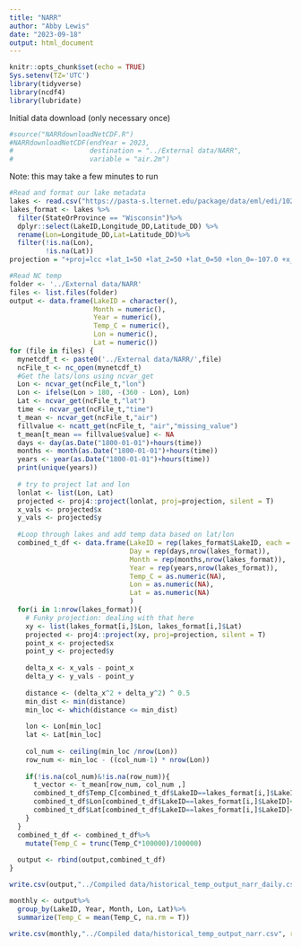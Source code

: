 ```yaml
---
title: "NARR"
author: "Abby Lewis"
date: "2023-09-18"
output: html_document
---
```


```r
knitr::opts_chunk$set(echo = TRUE)
Sys.setenv(TZ='UTC')
library(tidyverse)
library(ncdf4)
library(lubridate)
```

Initial data download (only necessary once)
```r
#source("NARRdownloadNetCDF.R")
#NARRdownloadNetCDF(endYear = 2023,
#                   destination = "../External data/NARR",
#                   variable = "air.2m")
```

Note: this may take a few minutes to run
```r
#Read and format our lake metadata
lakes <- read.csv("https://pasta-s.lternet.edu/package/data/eml/edi/1029/9/fadd3eaa25b5fdd1fc4efba70e660579") 
lakes_format <- lakes %>%
  filter(StateOrProvince == "Wisconsin")%>%
  dplyr::select(LakeID,Longitude_DD,Latitude_DD) %>%
  rename(Lon=Longitude_DD,Lat=Latitude_DD)%>%
  filter(!is.na(Lon),
         !is.na(Lat))
projection = "+proj=lcc +lat_1=50 +lat_2=50 +lat_0=50 +lon_0=-107.0 +x_0=5632642.22547 +y_0=4612545.65137"

#Read NC temp
folder <- '../External data/NARR'
files <- list.files(folder)
output <- data.frame(LakeID = character(),
                     Month = numeric(),
                     Year = numeric(),
                     Temp_C = numeric(),
                     Lon = numeric(),
                     Lat = numeric())
for (file in files) {
  mynetcdf_t <- paste0('../External data/NARR/',file)
  ncFile_t <- nc_open(mynetcdf_t)
  #Get the lats/lons using ncvar_get
  Lon <- ncvar_get(ncFile_t,"lon")
  Lon <- ifelse(Lon > 180, -(360 - Lon), Lon)
  Lat <- ncvar_get(ncFile_t,"lat")
  time <- ncvar_get(ncFile_t,"time")
  t_mean <- ncvar_get(ncFile_t,"air")
  fillvalue <- ncatt_get(ncFile_t, "air","missing_value") 
  t_mean[t_mean == fillvalue$value] <- NA
  days <- day(as.Date("1800-01-01")+hours(time))
  months <- month(as.Date("1800-01-01")+hours(time))
  years <- year(as.Date("1800-01-01")+hours(time))
  print(unique(years))
  
  # try to project lat and lon
  lonlat <- list(Lon, Lat)
  projected <- proj4::project(lonlat, proj=projection, silent = T)
  x_vals <- projected$x
  y_vals <- projected$y
  
  #Loop through lakes and add temp data based on lat/lon
  combined_t_df <- data.frame(LakeID = rep(lakes_format$LakeID, each = length(time)),
                              Day = rep(days,nrow(lakes_format)),
                              Month = rep(months,nrow(lakes_format)),
                              Year = rep(years,nrow(lakes_format)),
                              Temp_C = as.numeric(NA),
                              Lon = as.numeric(NA),
                              Lat = as.numeric(NA)
                              )
  for(i in 1:nrow(lakes_format)){
    # Funky projection: dealing with that here
    xy <- list(lakes_format[i,]$Lon, lakes_format[i,]$Lat)
    projected <- proj4::project(xy, proj=projection, silent = T)
    point_x <- projected$x
    point_y <- projected$y
    
    delta_x <- x_vals - point_x
    delta_y <- y_vals - point_y
    
    distance <- (delta_x^2 + delta_y^2) ^ 0.5
    min_dist <- min(distance)
    min_loc <- which(distance <= min_dist)
    
    lon <- Lon[min_loc]
    lat <- Lat[min_loc]  
    
    col_num <- ceiling(min_loc /nrow(Lon))
    row_num <- min_loc - ((col_num-1) * nrow(Lon))
    
    if(!is.na(col_num)&!is.na(row_num)){
      t_vector <- t_mean[row_num, col_num ,]
      combined_t_df$Temp_C[combined_t_df$LakeID==lakes_format[i,]$LakeID]<- t_vector-273.15
      combined_t_df$Lon[combined_t_df$LakeID==lakes_format[i,]$LakeID]<- lon
      combined_t_df$Lat[combined_t_df$LakeID==lakes_format[i,]$LakeID]<- lat
    }
  }
  combined_t_df <- combined_t_df%>%
    mutate(Temp_C = trunc(Temp_C*100000)/100000)
  
  output <- rbind(output,combined_t_df)
}

write.csv(output,"../Compiled data/historical_temp_output_narr_daily.csv", row.names = F)

monthly <- output%>%
  group_by(LakeID, Year, Month, Lon, Lat)%>%
  summarize(Temp_C = mean(Temp_C, na.rm = T))

write.csv(monthly,"../Compiled data/historical_temp_output_narr.csv", row.names = F)
```

